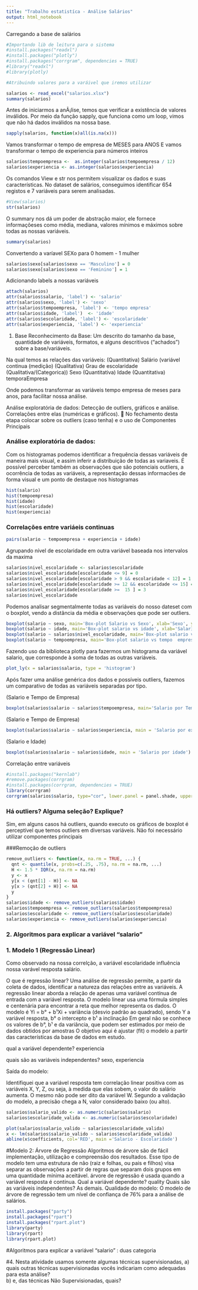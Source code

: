 ```yaml
---
title: "Trabalho estatistíca - Análise Salários"
output: html_notebook
---
```


Carregando a base de salários

```r
#Importando lib de leitura para o sistema
#install.packages("readxl")
#install.packages("plotly")
#install.packages("corrgram", dependencies = TRUE)
#library("readxl")
#library(plotly)
```

```r
#Atribuindo valores para a varáivel que iremos utilizar

salarios <- read_excel("salarios.xlsx")
summary(salarios)

```
Antes de iniciarmos a anÃ¡lise, temos que verificar a existência de valores inválidos. Por meio da função sapply, que funciona como um loop, vimos que não há dados inválidos na nossa base.

```r
sapply(salarios, function(x)all(is.na(x)))
```

Vamos transformar o tempo de empresa de MESES para ANOS
E vamos transformar o tempo de experiencia para números inteiros
```r
salarios$tempoempresa <-  as.integer(salarios$tempoempresa / 12) 
salarios$experiencia <- as.integer(salarios$experiencia)
```

Os comandos View e str nos permitem visualizar os dados e suas características. No dataset de salários, conseguimos identificar 654 registos e 7 variáveis para serem analisadas.

```r
#View(salarios)
str(salarios)
```
O summary nos dá um poder de abstração maior, ele fornece informaçõeses como média, mediana,
 valores mínimos e máximos sobre todas as nossas variáveis.
 
```r
summary(salarios)
```
Convertendo a  varíavel SEXo para 0 homem - 1 mulher

```r
salarios$sexo[salarios$sexo == 'Masculino'] = 0
salarios$sexo[salarios$sexo == 'Feminino'] = 1
```

Adicionando labels a nossas variáveis

```r
attach(salarios)
attr(salarios$salario, 'label') <- 'salario'
attr(salarios$sexo, 'label') <- 'sexo'
attr(salarios$tempoempresa, 'label') <- 'tempo empresa'
attr(salarios$idade, 'label')  <- 'idade'
attr(salarios$escolaridade, 'label') <- 'escolaridade'
attr(salarios$experiencia, 'label') <- 'experiencia'

```

1.	Base
Reconhecimento da Base: Um descrito do tamanho da base, quantidade de variáveis, formatos, e alguns descritivos (“achados”) sobre a base/variáveis.

Na qual temos as relações das variáveis:
(Quantitativa) Salário (variável continua (medição)
(Qualitativa) Grau de escolaridade 
(Qualitativa/(Categorica)) Sexo
(Quantitativa) Idade
(Quantitativa) temporaEmpresa

Onde podemos transformar as variáveis tempo empresa de meses para anos, para facilitar nossa análise.

Análise exploratória de dados: Detecção de outliers, gráficos e análise. Correlações entre elas (numéricas e gráficos).
	No fechamento desta etapa colocar sobre os outliers (caso tenha) e o uso de Componentes Principais


### Análise exploratória de dados:

Com os histogramas podemos identificar a frequência dessas variáveis de maneira mais visual, e assim inferir a distribuição de todas as variaveis. É possível perceber também as observações que são potenciais outliers, a ocorrência de todas as variáveis, a representação dessas informacões de forma visual e um ponto de destaque nos histogramas

```r

hist(salario)
hist(tempoempresa)
hist(idade)
hist(escolaridade)
hist(experiencia)
```
### Correlações entre variáeis continuas
```r
pairs(salario ~ tempoempresa + experiencia + idade)
```
Agrupando nível de escolaridade em outra variável baseada nos intervalos
da maxima

```r
salarios$nivel_escolaridade <- salarios$escolaridade
salarios$nivel_escolaridade[escolaridade <= 9] = 0
salarios$nivel_escolaridade[escolaridade > 9 && escolaridade < 12] = 1
salarios$nivel_escolaridade[escolaridade >= 12 && escolaridade <= 15] = 2
salarios$nivel_escolaridade[escolaridade >=  15 ] = 3
salarios$nivel_escolaridade
```



Podemos analisar segmentalmente todas as variáveis do nosso dateset com o boxplot, vendo a distância da média e observações que pode ser outliers.
```r
boxplot(salario ~ sexo, main='Box-plot Salario vs Sexo', xlab='Sexo', ylab='Salario')
boxplot(salario ~ idade, main='Box-plot salario vs idade', xlab='Salario', ylab='Idade')
boxplot(salario ~ salarios$nivel_escolaridade, main='Box-plot salario vs escolaridade', xlab='Salario',ylab='Escolaridade')
boxplot(salario ~ tempoempresa, main='Box-plot salario vs tempo  empresa',  ylab='Salario', xlab='Tempo empresa')
```

Fazendo uso da biblioteca plotly para fazermos um histograma da variável salario, que corresponde à soma de todas as outras variáveis. 

```r
plot_ly(x = salarios$salario, type = 'histogram')
```

Após fazer uma análise genérica dos dados e possíveis outliers, fazemos um comparativo de todas as variáveis separadas por tipo.

(Salario e Tempo de Empresa)

```r
boxplot(salarios$salario ~ salarios$tempoempresa, main='Salario por Tempo de Empresa')
```

(Salario e Tempo de Empresa)
```r
boxplot(salarios$salario ~ salarios$experiencia, main = 'Salario por experincia na area')
```

(Salario e Idade)

```r
boxplot(salarios$salario ~ salarios$idade, main = 'Salario por idade')
```

Correlação entre variáveis

```r
#install.packages("kernlab")
#remove.packages(corrgram)
#install.packages(corrgram, dependencies = TRUE)
library(corrgram)
corrgram(salarios$salario, type="cor", lower.panel = panel.shade, upper.panel = pannel.pie)
```

### Há outliers? Alguma seleção? Explique?
Sim, em alguns casos há outliers, quando executo os gráficos de boxplot é perceptível que temos 
outliers em diversas variáveis.
Não foi necessário utilizar componentes principais

###Remoção de outliers

```r
remove_outliers <- function(x, na.rm = TRUE, ...) {
  qnt <- quantile(x, probs=c(.25, .75), na.rm = na.rm, ...)
  H <- 1.5 * IQR(x, na.rm = na.rm)
  y <- x
  y[x < (qnt[1] - H)] <- NA
  y[x > (qnt[2] + H)] <- NA
  y
}
salarios$idade <- remove_outliers(salarios$idade)
salarios$tempoempresa <- remove_outliers(salarios$tempoempresa)
salarios$escolaridade <- remove_outliers(salarios$escolaridade)
salarios$experiencia <- remove_outliers(salarios$experiencia)
```
### 2.	 Algoritmos para explicar a variável “salario” 

### 1. Modelo 1 (Regressão Linear)

Como observado na nossa correlção, a variável escolaridade influência
nossa varável resposta salário.

 O que é regressão linear? 
 Uma análise de regressão permite, a partir da coleta de dados, identificar a natureza das relações entre as variáveis.
 A regressão linear aborda a relação de apenas uma variável contínua de entrada com a variável resposta.
 O modelo linear usa uma fórmula simples e centenária para encontrar a reta que melhor representa os dados.
 O modelo é Yi = b° + b¹Xi + variância (desvio padrão ao quadrado), sendo Y a variável resposta, b° o intercepto e b¹ a inclinação
 Em geral não se conhece os valores de b°, b¹ e da variãncia, que podem ser estimados por meio de dados obtidos por amostras
 O objetivo aqui é ajustar (fit) o modelo a partir das características da base de dados em estudo.

qual a variável dependente?
experiencia

quais são as variáveis independentes?
sexo, experiencia

Saída do modelo:

Identifiquei que a variável resposta tem correlação linear positiva com as variáveis X, Y, Z, ou seja, à medida que elas sobem, o valor do salário aumenta. O mesmo não pode ser dito da variável W.  Segundo a validação do modelo, a precisão chega a N, valor considerado baixo (ou alto).

```r
salarios$salario_valido <- as.numeric(salarios$salario)
salarios$escolaridade_valida <- as.numeric(salarios$escolaridade)

plot(salarios$salario_valido ~ salarios$escolaridade_valida)
x <- lm(salarios$salario_valido ~ salarios$escolaridade_valida)
abline(x$coefficients, col='RED', main ='Salario - Escolaridade')

```

#Modelo 2:  Árvore de Regressão
Algoritmos de árvore são de fácil implementação, utilização e compreensão dos resultados. Esse tipo de modelo tem uma estrutura de não (raiz e folhas, ou pais e filhos) visa separar as observações a partir de regras que separam dois grupos em uma quantidade mínima aceitável. 
árvore de regressão é usada quando a variável resposta é contínua. 
Qual a variável dependente? quality
Quais são as variáveis independentes? As demais. 
Qualidade do modelo: O modelo de árvore de regressão tem um nível de confiança de 76% para a análise  de salários.
```r
install.packages("party")
install.packages("rpart")
install.packages("rpart.plot")
library(party)
library(rpart)
library(rpart.plot)


```


#Algoritmos para explicar a variável “salario” : duas categoria





#4.	Nesta atividade usamos somente algumas técnicas supervisionadas, 
a)	quais outras técnicas supervisionadas vocês indicariam como adequadas para esta análise?  
b)	 e, das técnicas Não Supervisionadas, quais?


